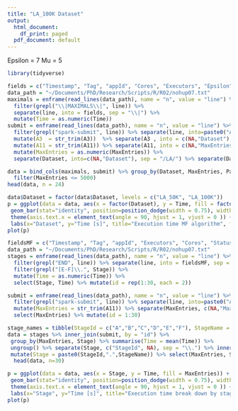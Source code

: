 ```yaml
---
title: "LA_100K Dataset"
output:
  html_document:
    df_print: paged
  pdf_document: default
---
```

Epsilon = 7
Mu = 5

```r
library(tidyverse)
```

```r
fields = c("Timestamp", "Tag", "appId", "Cores", "Executors", "Epsilon", "Mu", "Partitions1", "Partitions", "Time", "Load")
data_path = "~/Documents/PhD/Research/Scripts/R/R02/nohup07.txt"
maximals = enframe(read_lines(data_path), name = "n", value = "line") %>% select(line) %>% 
  filter(grepl("\\|MAXIMALS\\|", line)) %>%
  separate(line, into = fields, sep = "\\|") %>%
  mutate(Time = as.numeric(Time)) 
submit = enframe(read_lines(data_path), name = "n", value = "line") %>% select(line) %>% 
  filter(grepl("spark-submit", line)) %>% separate(line, into=paste0("A", 1:14), sep = "--") %>%
  mutate(A3  = str_trim(A3))  %>% separate(A3 , into = c(NA,"Dataset"), sep = " ") %>% 
  mutate(A11 = str_trim(A11)) %>% separate(A11, into = c(NA,"MaxEntries"), sep = " ") %>% 
  mutate(MaxEntries = as.numeric(MaxEntries)) %>%
  separate(Dataset, into=c(NA,"Dataset"), sep = "/LA/") %>% separate(Dataset, into=c("Dataset", NA), sep = "\\.")

data = bind_cols(maximals, submit) %>% group_by(Dataset, MaxEntries, Partitions) %>% summarise(Time = mean(Time)) %>% 
  filter(MaxEntries <= 5000)
head(data, n = 24)

data$Dataset = factor(data$Dataset, levels = c("LA_50K", "LA_100K"))
p = ggplot(data = data, aes(x = factor(Dataset), y = Time, fill = factor(MaxEntries))) +
 geom_bar(stat="identity", position=position_dodge(width = 0.75), width = 0.7) + 
 theme(axis.text.x = element_text(angle = 90, hjust = 1, vjust = 0 )) +
 labs(x="Dataset", y="Time [s]", title="Execution time MF algorithm", fill="Max Entries") 
plot(p)
```

```r
fieldsMF = c("Timestamp", "Tag", "appId", "Executors", "Cores", "Status", "Duration", "Stage", "Time", "Load", "Interval")
data_path = "~/Documents/PhD/Research/Scripts/R/R02/nohup07.txt"
stages = enframe(read_lines(data_path), name = "n", value = "line") %>% select(line) %>% filter(grepl("\\|MF\\|", line)) %>%
  filter(grepl("END", line)) %>% separate(line, into = fieldsMF, sep = "\\|") %>%
  filter(grepl("[E-F]\\.", Stage)) %>%
  mutate(Time = as.numeric(Time)) %>%
  select(Stage, Time) %>% mutate(id = rep(1:30, each = 2))

submit = enframe(read_lines(data_path), name = "n", value = "line") %>% select(line) %>%
  filter(grepl("spark-submit", line)) %>% separate(line, into=paste0("A", 1:14), sep = "--") %>%
  mutate(MaxEntries = str_trim(A11)) %>% separate(MaxEntries, c(NA,"MaxEntries"), sep = " ") %>%
  select(MaxEntries) %>% mutate(id = 1:30)

stage_names = tibble(StageId = c("A","B","C","D","E","F"), StageName = c("Partitioning points", "Finding pairs", "Computing centers", "Finding disks", "Partitioning disks", "Maximal disks"))
data = stages %>% inner_join(submit, by = "id") %>%
 group_by(MaxEntries, Stage) %>% summarise(Time = mean(Time)) %>%
 ungroup() %>% separate(Stage, c("StageId", NA), sep = "\\.") %>% inner_join(stage_names, by = "StageId") %>%
 mutate(Stage = paste0(StageId,".",StageName)) %>% select(MaxEntries, Stage, Time)
  head(data, n=30)

p = ggplot(data = data, aes(x = Stage, y = Time, fill = MaxEntries)) +
 geom_bar(stat="identity", position=position_dodge(width = 0.75), width = 0.7) + 
 theme(axis.text.x = element_text(angle = 90, hjust = 1, vjust = 0 )) +
 labs(x="Stage", y="Time [s]", title="Execution time break down by stage", fill="Max Entries") 
plot(p)
```

